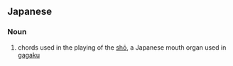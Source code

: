 ==Japanese==
{{ja-kanjitab|あい|たけ|yomi=kun}}

===Noun===
{{ja-noun|あいたけ|hhira=あひたけ}}
# chords used in the playing of the [[shō]], a Japanese mouth organ used in [[gagaku]]